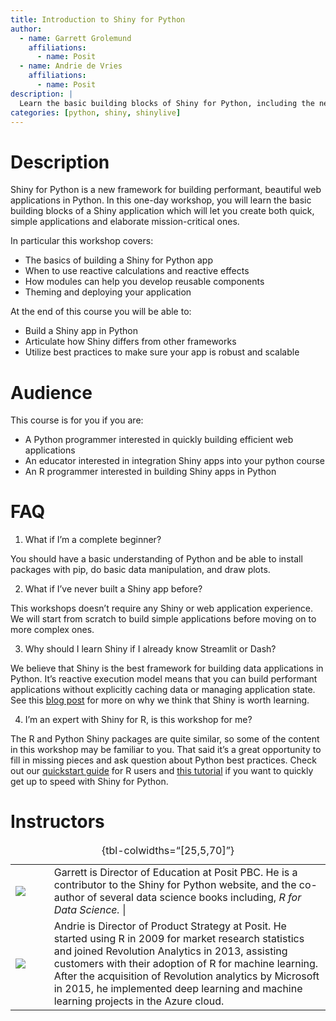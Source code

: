```yaml
---
title: Introduction to Shiny for Python
author:
  - name: Garrett Grolemund
    affiliations:
      - name: Posit
  - name: Andrie de Vries
    affiliations:
      - name: Posit
description: |
  Learn the basic building blocks of Shiny for Python, including the new Shiny Express syntax.
categories: [python, shiny, shinylive]
---
```


# Description

Shiny for Python is a new framework for building performant, beautiful web applications in Python. In this one-day workshop, you will learn the basic building blocks of a Shiny application which will let you create both quick, simple applications and elaborate mission-critical ones.

In particular this workshop covers:

-   The basics of building a Shiny for Python app
-   When to use reactive calculations and reactive effects
-   How modules can help you develop reusable components
-   Theming and deploying your application

At the end of this course you will be able to:

-   Build a Shiny app in Python
-   Articulate how Shiny differs from other frameworks
-   Utilize best practices to make sure your app is robust and scalable

# Audience

This course is for you if you are:

-   A Python programmer interested in quickly building efficient web applications
-   An educator interested in integration Shiny apps into your python course
-   An R programmer interested in building Shiny apps in Python

# FAQ

1.  What if I'm a complete beginner?

You should have a basic understanding of Python and be able to install packages with pip, do basic data manipulation, and draw plots.

2.  What if I've never built a Shiny app before?

This workshops doesn't require any Shiny or web application experience. We will start from scratch to build simple applications before moving on to more complex ones.

3.  Why should I learn Shiny if I already know Streamlit or Dash?

We believe that Shiny is the best framework for building data applications in Python. It's reactive execution model means that you can build performant applications without explicitly caching data or managing application state. See this [blog post](https://posit.co/blog/why-shiny-for-python/) for more on why we think that Shiny is worth learning.

4.  I'm an expert with Shiny for R, is this workshop for me?

The R and Python Shiny packages are quite similar, so some of the content in this workshop may be familiar to you. That said it's a great opportunity to fill in missing pieces and ask question about Python best practices. Check out our [quickstart guide](https://shiny.rstudio.com/py/docs/r-quickstart.html) for R users and [this tutorial](https://www.youtube.com/watch?v=pXidQWYY14w) if you want to quickly get up to speed with Shiny for Python.

# Instructors

+------------------------------------+----------------+---------------------------------------------------------------------------------------------------------------------------------------------------------------------------------------------------------------------------------------------------------------------------------------------------------------------------------------------------------------------------+
| ![](images/garrett-grolemund.jpg)  |                | Garrett is Director of Education at Posit PBC. He is a contributor to the Shiny for Python website, and the co-author of several data science books including, *R for Data Science.*                                                                                                                                                                                    |
+------------------------------------+----------------+---------------------------------------------------------------------------------------------------------------------------------------------------------------------------------------------------------------------------------------------------------------------------------------------------------------------------------------------------------------------------+
| ![](images/andrie-de-vries.jpg)    |                | Andrie is Director of Product Strategy at Posit. He started using R in 2009 for market research statistics and joined Revolution Analytics in 2013, assisting customers with their adoption of R for machine learning. After the acquisition of Revolution analytics by Microsoft in 2015, he implemented deep learning and machine learning projects in the Azure cloud. |
+------------------------------------+----------------+---------------------------------------------------------------------------------------------------------------------------------------------------------------------------------------------------------------------------------------------------------------------------------------------------------------------------------------------------------------------------+

: {tbl-colwidths="\[25,5,70\]"}
